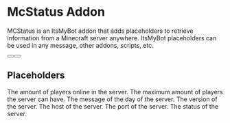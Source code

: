 # McStatus Addon
MCStatus is an ItsMyBot addon that adds placeholders to retrieve information from a Minecraft server anywhere. ItsMyBot placeholders can be used in any message, other addons, scripts, etc.

<div className="not-prose mb-16 mt-6 flex flex-wrap gap-3">
  <Button href="https://builtbybit.com/resources/31222/" arrow="right" children="Download" />
  <Button href="https://itsme.to/discord" children="Support" variant="outline" />
</div>

## Placeholders
<Properties>
  <Property name="%mcstatus_<server>_players%">
    The amount of players online in the server.
  </Property>
  <Property name="%mcstatus_<server>_max_players%">
    The maximum amount of players the server can have.
  </Property>
  <Property name="%mcstatus_<server>_motd%">
    The message of the day of the server.
  </Property>
  <Property name="%mcstatus_<server>_version%">
    The version of the server.
  </Property>
  <Property name="%mcstatus_<server>_host%">
    The host of the server.
  </Property>
  <Property name="%mcstatus_<server>_port%">
    The port of the server.
  </Property>
  <Property name="%mcstatus_<server>_status%">
    The status of the server.
  </Property>
</Properties>